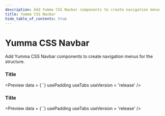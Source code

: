 ```yaml
---
description: Add Yumma CSS Navbar components to create navigation menus for the structure.
title: Yumma CSS Navbar
hide_table_of_contents: true
---
```



# Yumma CSS Navbar

Add Yumma CSS Navbar components to create navigation menus for the structure.

### Title

<Preview
  data = {``}
  usePadding
  useTabs
  useVersion = 'release'
/>

### Title

<Preview
  data = {``}
  usePadding
  useTabs
  useVersion = 'release'
/>